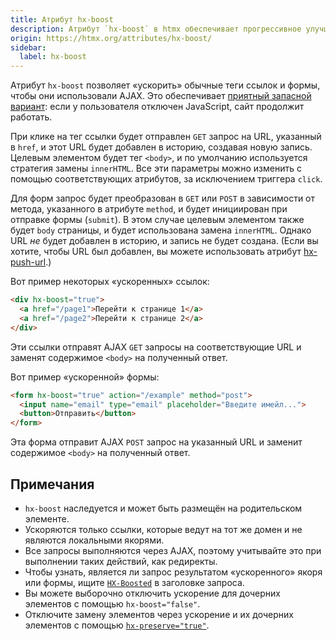 ```yaml
---
title: Атрибут hx-boost
description: Атрибут `hx-boost` в htmx обеспечивает прогрессивное улучшение, преобразуя стандартные HTML-якоря и формы в AJAX-запросы, сохраняя при этом обратную совместимость для пользователей без JavaScript и предоставляя современные динамические обновления страниц для пользователей с включённым JavaScript.
origin: https://htmx.org/attributes/hx-boost/
sidebar:
  label: hx-boost
---
```


Атрибут `hx-boost` позволяет «ускорить» обычные теги ссылок и формы, чтобы они использовали AJAX. Это обеспечивает [приятный запасной вариант](https://en.wikipedia.org/wiki/Progressive_enhancement): если у пользователя отключен JavaScript, сайт продолжит работать.

При клике на тег ссылки будет отправлен `GET` запрос на URL, указанный в `href`, и этот URL будет добавлен в историю, создавая новую запись. Целевым элементом будет тег `<body>`, и по умолчанию используется стратегия замены `innerHTML`. Все эти параметры можно изменить с помощью соответствующих атрибутов, за исключением триггера `click`.

Для форм запрос будет преобразован в `GET` или `POST` в зависимости от метода, указанного в атрибуте `method`, и будет инициирован при отправке формы (`submit`). В этом случае целевым элементом также будет `body` страницы, и будет использована замена `innerHTML`. Однако URL _не_ будет добавлен в историю, и запись не будет создана. (Если вы хотите, чтобы URL был добавлен, вы можете использовать атрибут [hx-push-url](/attributes/hx-push-url/).)

Вот пример некоторых «ускоренных» ссылок:

```html
<div hx-boost="true">
  <a href="/page1">Перейти к странице 1</a>
  <a href="/page2">Перейти к странице 2</a>
</div>
```
Эти ссылки отправят AJAX `GET` запросы на соответствующие URL и заменят содержимое `<body>` на полученный ответ.

Вот пример «ускоренной» формы:

```html
<form hx-boost="true" action="/example" method="post">
  <input name="email" type="email" placeholder="Введите имейл...">
  <button>Отправить</button>
</form>
```
Эта форма отправит AJAX `POST` запрос на указанный URL и заменит содержимое `<body>` на полученный ответ.


## Примечания

* `hx-boost` наследуется и может быть размещён на родительском элементе.
* Ускоряются только ссылки, которые ведут на тот же домен и не являются локальными якорями.
* Все запросы выполняются через AJAX, поэтому учитывайте это при выполнении таких действий, как редиректы.
* Чтобы узнать, является ли запрос результатом «ускоренного» якоря или формы, ищите [`HX-Boosted`](https://htmx.org/reference/#request_headers) в заголовке запроса.
* Вы можете выборочно отключить ускорение для дочерних элементов с помощью `hx-boost="false"`.
* Отключите замену элементов через ускорение и их дочерних элементов с помощью [`hx-preserve="true"`](/attributes/hx-preserve/).
